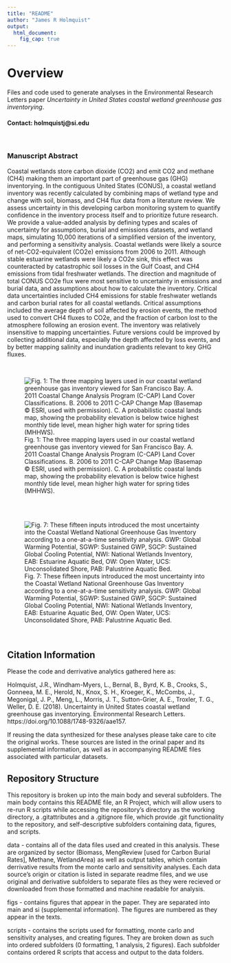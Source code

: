 ```yaml
---
title: "README"
author: "James R Holmquist"
output:
  html_document:
    fig_cap: true
---
```


# Overview
Files and code used to generate analyses in the Environmental Research Letters paper _Uncertainty in United States coastal wetland greenhouse gas inventorying_. 

#### Contact: holmquistj@si.edu

<br>

### Manuscript Abstract
Coastal wetlands store carbon dioxide (CO2) and emit CO2 and methane (CH4) making them an important part of greenhouse gas (GHG) inventorying. In the contiguous United States (CONUS), a coastal wetland inventory was recently calculated by combining maps of wetland type and change with soil, biomass, and CH4 flux data from a literature review. We assess uncertainty in this developing carbon monitoring system to quantify confidence in the inventory process itself and to prioritize future research. We provide a value-added analysis by defining types and scales of uncertainty for assumptions, burial and emissions datasets, and wetland maps, simulating 10,000 iterations of a simplified version of the inventory, and performing a sensitivity analysis. Coastal wetlands were likely a source of net-CO2-equivalent (CO2e) emissions from 2006 to 2011. Although stable estuarine wetlands were likely a CO2e sink, this effect was counteracted by catastrophic soil losses in the Gulf Coast, and CH4 emissions from tidal freshwater wetlands. The direction and magnitude of total CONUS CO2e flux were most sensitive to uncertainty in emissions and burial data, and assumptions about how to calculate the inventory. Critical data uncertainties included CH4 emissions for stable freshwater wetlands and carbon burial rates for all coastal wetlands. Critical assumptions included the average depth of soil affected by erosion events, the method used to convert CH4 fluxes to CO2e, and the fraction of carbon lost to the atmosphere following an erosion event. The inventory was relatively insensitive to mapping uncertainties. Future versions could be improved by collecting additional data, especially the depth affected by loss events, and by better mapping salinity and inundation gradients relevant to key GHG fluxes.

<br>

![Fig. 1: The three mapping layers used in our coastal wetland greenhouse gas inventory viewed for San Francisco Bay. A. 2011 Coastal Change Analysis Program (C-CAP) Land Cover Classifications. B. 2006 to 2011 C-CAP Change Map (Basemap © ESRI, used with permission). C. A probabilistic coastal lands map, showing the probability elevation is below twice highest monthly tide level, mean higher high water for spring tides (MHHWS).](figs/main/1 NGGI Mapping Slide.jpg)

<br>
<br>

![Fig. 7: These fifteen inputs introduced the most uncertainty into the Coastal Wetland National Greenhouse Gas Inventory according to a one-at-a-time sensitivity analysis. GWP: Global Warming Potential, SGWP: Sustained GWP, SGCP: Sustained Global Cooling Potential, NWI: National Wetlands Inventory, EAB: Estuarine Aquatic Bed, OW: Open Water, UCS: Unconsolidated Shore, PAB: Palustrine Aquatic Bed.](figs/main/7 Sensitivity Analysis 3 by 6 180808.jpg)

<br>

## Citation Information
Please the code and derrivative analytics gathered here as:

Holmquist, J.R., Windham-Myers, L., Bernal, B., Byrd, K. B., Crooks, S., Gonneea, M. E., Herold, N., Knox, S. H., Kroeger, K., McCombs, J., Megonigal, J. P., Meng, L., Morris, J. T., Sutton-Grier, A. E., Troxler, T. G., Weller, D. E. (2018). Uncertainty in United States coastal wetland greenhouse gas inventorying. Environmental Research Letters.  https://doi.org/10.1088/1748-9326/aae157.

If reusing the data synthesized for these analyses please take care to cite the original works. These sources are listed in the orinal paper and its supplemental information, as well as in accompanying README files associated with particular datasets.

## Repository Structure
This repository is broken up into the main body and several subfolders. The main body contains this README file, an R Project, which will allow users to re-run R scripts while accessing the repository's directory as the working directory, a .gitattributes and a .gitignore file, which provide .git functionality to the repository, and self-descriptive subfolders containing data, figures, and scripts.

data - contains all of the data files used and created in this analysis. These are organized by sector (Biomass, MengReview [used for Carbon Burial Rates], Methane, WetlandArea) as well as output tables, which contain derrivative results from the monte carlo and sensitivity analyses. Each data source's origin or citation is listed in separate readme files, and we use original and derivative subfolders to separate files as they were recieved or downloaded from those formatted and machine readable for analysis.

figs - contains figures that appear in the paper. They are separated into main and si (supplemental information). The figures are numbered as they appear in the texts.

scripts - contains the scripts used for formatting, monte carlo and sensitivity analyses, and creating figures. They are broken down as such into ordered subfolders (0 formatting, 1 analysis, 2 figures). Each subfolder contains ordered R scripts that access and output to the data folders.


